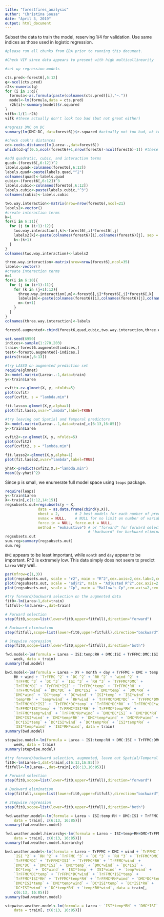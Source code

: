 ```yaml
---
title: "forestfires_analysis"
author: "Christina Sousa"
date: "April 3, 2019"
output: html_document
---
```


Subset the data to train the model, reserving 1/4 for validation. Use same indices as those used in logistic regression.

```r
#please run all chunks from EDA prior to running this document.

#Check VIF since data appears to present with high multicollinearity

#set up regression models

cts.pred<-forest6[,6:12]
q<-ncol(cts.pred)
r2k<-numeric(q)
for (i in 1:q){
  formula<-as.formula(paste(colnames(cts.pred)[i],"~."))
  model<-lm(formula,data = cts.pred)
  r2k[i]<-summary(model)$r.squared
}
vifk<-1/(1-r2k)
vifk #these actually don't look too bad (but not great either)

#regress DMC on DC
summary(lm(DMC~DC, dat=forest6))$r.squared #actually not too bad, ok to leave in.

#check cook's distances
cd<-cooks.distance(lm(Larea~.,dat=forest6))
which(cd>qf(0.5,ncol(forest6)+1,nrow(forest6)-ncol(forest6)-1)) #these also look fine

```


```r

#add quadratic, cubic, and interaction terms
quad<-(forest6[,6:12])^2
labels.quad<-colnames(forest6[,6:12])
labels.quad<-paste(labels.quad,"^2")
colnames(quad)<-labels.quad
cubic<-(forest6[,6:12])^3
labels.cubic<-colnames(forest6[,6:12])
labels.cubic<-paste(labels.cubic,"^3")
colnames(cubic)<-labels.cubic

two.way.interaction<-matrix(nrow=nrow(forest6),ncol=21)
labels2<-vector()
#create interaction terms
k=1
for(i in 6:11){
  for (j in (i+1):12){
    two.way.interaction[,k]<-forest6[,i]*forest6[,j]
    labels2[k]<-paste(colnames(forest6)[i],colnames(forest6)[j], sep = "*")
    k<-(k+1)
  }
}
colnames(two.way.interaction)<-labels2

three.way.interaction<-matrix(nrow=nrow(forest6),ncol=35)
labels<-vector()
#create interaction terms
m=1
for(i in 6:10){
  for (j in (i+1):11){
    for (k in (j+1):12){
      three.way.interaction[,m]<-forest6[,i]*forest6[,j]*forest6[,k]
      labels[m]<-paste(colnames(forest6)[i],colnames(forest6)[j],colnames(forest6)[k], sep = "*")
      m<-(m+1)
    }
  }
}
colnames(three.way.interaction)<-labels

forest6.augmented<-cbind(forest6,quad,cubic,two.way.interaction,three.way.interaction)
```

```r
set.seed(6950)
indices<-sample(1:270,203)
train<-forest6.augmented[indices,]
test<-forest6.augmented[-indices,]
pairs(train[,6:13])
```



```r

#try LASSO on augmented prediction set
require(glmnet)
X<-model.matrix(Larea~.-1,data=train)
y<-train$Larea

cvfit<-cv.glmnet(X, y, nfolds=5)
plot(cvfit)
coef(cvfit, s = "lambda.min")

fit.lasso<-glmnet(X,y,alpha=1)
plot(fit.lasso,xvar="lambda",label=TRUE)

#try leaving out Spatial and Temporal predictors
X<-model.matrix(Larea~.-1,data=train[,c(6:13,16:85)])
y<-train$Larea

cvfit2<-cv.glmnet(X, y, nfolds=5)
plot(cvfit2)
coef(cvfit2, s = "lambda.min")

fit.lasso2<-glmnet(X,y,alpha=1)
plot(fit.lasso2,xvar="lambda",label=TRUE)

yhat<-predict(cvfit2,X,s="lambda.min")
mean((y-yhat)^2)
```

Since p is small, we enumerate full model space using `leaps` package.

```r
require(leaps)
y<-train$Larea
X<-train[,c(1:12,14:15)]
regsubsets.out=regsubsets(y ~ X,
			   data = as.data.frame(cbind(y,X)),
               nbest = 2,       # 2 best models for each number of predictors
               nvmax = NULL,    # NULL for no limit on number of variables
               force.in = NULL, force.out = NULL,
               method = "exhaustive") # or "forward" for forward selection,
                                      # "backward" for backward elimination
regsubsets.out
sum.reg=summary(regsubsets.out)
sum.reg

```

`DMC` appears to be least important, while `month` and `day` appear to be important. R^2 is extremely low. This data simply does not seem to predict `Larea` very well.

```r
par(mfrow=c(1,3))
plot(regsubsets.out, scale = "r2", main = "R^2",cex.axis=2,cex.lab=2,cex=2)
plot(regsubsets.out, scale = "adjr2", main = "Adjusted R^2",cex.axis=2,cex.lab=2,cex=2)
plot(regsubsets.out, scale = "Cp", main = "Mallow's Cp",cex.axis=2,cex.lab=2,cex=2)
```

```r
#try forward/backward selection on the augmented data
fit0<-lm(Larea~1,dat=train)
fitfull<-lm(Larea~.,dat=train)

# Forward selection
step(fit0,scope=list(lower=fit0,upper=fitfull),direction="forward")

# Backward elimination
step(fitfull,scope=list(lower=fit0,upper=fitfull),direction="backward")

# Stepwise regression
step(fit0,scope=list(lower=fit0,upper=fitfull),direction="both")
```

```r
fwd.model<-lm(formula = Larea ~ ISI:temp:RH + DMC:ISI + TrFFMC:DMC:ISI + 
    week, data = train)
summary(fwd.model)

bwd.model<-lm(formula = Larea ~ XY + month + day + TrFFMC + DMC + temp + 
    RH + wind + `TrFFMC ^2` + `DC ^2` + `RH ^2` + `wind ^2` + 
    `TrFFMC ^3` + `DC ^3` + `ISI ^3` + `RH ^3` + `TrFFMC*DMC` + 
    `TrFFMC*DC` + `TrFFMC*ISI` + `TrFFMC*temp` + `TrFFMC*RH` + 
    `TrFFMC*wind` + `DMC*DC` + `DMC*ISI` + `DMC*temp` + `DMC*RH` + 
    `DMC*wind` + `DC*temp` + `DC*wind` + `ISI*temp` + `ISI*wind` + 
    `temp*RH` + `temp*wind` + `RH*wind` + `TrFFMC*DMC*DC` + `TrFFMC*DMC*temp` + 
    `TrFFMC*DC*ISI` + `TrFFMC*DC*temp` + `TrFFMC*DC*RH` + `TrFFMC*DC*wind` + 
    `TrFFMC*ISI*temp` + `TrFFMC*ISI*RH` + `TrFFMC*temp*RH` + 
    `TrFFMC*temp*wind` + `TrFFMC*RH*wind` + `DMC*DC*ISI` + `DMC*DC*RH` + 
    `DMC*ISI*wind` + `DMC*temp*RH` + `DMC*temp*wind` + `DMC*RH*wind` + 
    `DC*ISI*temp` + `DC*ISI*wind` + `DC*temp*RH` + `ISI*temp*RH` + 
    `ISI*temp*wind` + `ISI*RH*wind`, data = train)
summary(bwd.model)

stepwise.model<-lm(formula = Larea ~ ISI:temp:RH + DMC:ISI + TrFFMC:DMC:ISI + 
    week, data = train)
summary(stepwise.model)

```


```r
#try forward/backward selection, augmented, leave out Spatial/Temporal predictors.
fit0<-lm(Larea~1,dat=train[,c(6:13,16:85)])
fitfull<-lm(Larea~.,dat=train[,c(6:13,16:85)])

# Forward selection
step(fit0,scope=list(lower=fit0,upper=fitfull),direction="forward")

# Backward elimination
step(fitfull,scope=list(lower=fit0,upper=fitfull),direction="backward")

# Stepwise regression
step(fit0,scope=list(lower=fit0,upper=fitfull),direction="both")
```


```r
fwd.weather.model<-lm(formula = Larea ~ ISI:temp:RH + DMC:ISI + TrFFMC:DMC:ISI, 
    data = train[, c(6:13, 16:85)])
summary(fwd.weather.model)

fwd.weather.model.hierarchy<-lm(formula = Larea ~ ISI+temp+RH+DMC+TrFFMC+ISI:temp+temp:RH+ISI:RH+ISI:temp:RH + DMC:ISI + TrFFMC:DMC + TrFFMC:ISI+ TrFFMC:DMC:ISI, 
    data = train[, c(6:13, 16:85)])
summary(fwd.weather.model.hierarchy)

bwd.weather.model<-lm(formula = Larea ~ TrFFMC + DMC + wind + `TrFFMC ^2` + `DC ^2` + 
    `ISI ^2` + `RH ^2` + `TrFFMC ^3` + `DC ^3` + `RH ^3` + `TrFFMC*DMC` + 
    `TrFFMC*DC` + `TrFFMC*ISI` + `TrFFMC*RH` + `TrFFMC*wind` + 
    `DMC*DC` + `DMC*ISI` + `DMC*temp` + `DMC*wind` + `DC*ISI` + 
    `DC*temp` + `DC*wind` + `ISI*temp` + `ISI*wind` + `temp*wind` + 
    `TrFFMC*DC*temp` + `TrFFMC*DC*wind` + `TrFFMC*ISI*temp` + 
    `TrFFMC*ISI*RH` + `TrFFMC*temp*RH` + `TrFFMC*RH*wind` + `DMC*DC*temp` + 
    `DMC*ISI*temp` + `DMC*temp*wind` + `DC*ISI*temp` + `DC*ISI*RH` + 
    `DC*ISI*wind` + `DC*temp*RH` + `temp*RH*wind`, data = train[, 
    c(6:13, 16:85)])
summary(bwd.weather.model)

stepwise.weather.model<-lm(formula = Larea ~ `ISI*temp*RH` + `DMC*ISI` + `TrFFMC*DMC*ISI`, 
    data = train[, c(6:13, 16:85)])
```